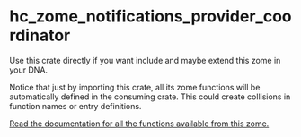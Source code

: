 
<Meta title="Backend/Coordinator" />

# hc_zome_notifications_provider_coordinator

Use this crate directly if you want include and maybe extend this zome in your DNA.

Notice that just by importing this crate, all its zome functions will be automatically defined in the consuming crate. This could create collisions in function names or entry definitions.

[Read the documentation for all the functions available from this zome.](https://docs.rs/hc_zome_notifications_provider_coordinator)

